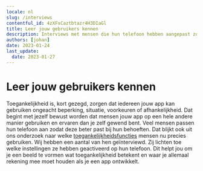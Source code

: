 ```yaml
---
locale: nl
slug: /interviews
contentful_id: 4zXFxCaztbtazr4H3DIaGl
title: Leer jouw gebruikers kennen
description: Interviews met mensen die hun telefoon hebben aangepast zodat deze beter past bij hun behoeften. Zodat jij een beeld kunt vormen wat toegankelijkheid betekent.
authors: [johan]
date: 2023-01-24
last_update:
  date: 2023-01-27
---
```


# Leer jouw gebruikers kennen

Toegankelijkheid is, kort gezegd, zorgen dat iedereen jouw app kan gebruiken ongeacht beperking, situatie, voorkeuren of afhankelijkheid. Dat begint met jezelf bewust worden dat mensen jouw app op een hele andere manier gebruiken en ervaren dan je zelf gewend bent. Veel mensen passen hun telefoon aan zodat deze beter past bij hun behoeften. Dat blijkt ook uit ons onderzoek naar welke [toegankelijkheidsfuncties](/nl/stats) mensen nu precies gebruiken. Wij hebben een aantal van hen geïnterviewd. Zij lichten toe welke instellingen ze hebben geactiveerd op hun telefoon. Dit helpt jou om je een beeld te vormen wat toegankelijkheid betekent en waar je allemaal rekening mee moet houden als je een app ontwikkelt.

<Quote
  quote="Hoeveel uur ik per dag mijn telefoon gebruik? Hoeveel uur gebruik jij je ogen?"
  name="Jesse"
  image="/img/light/Jesse.png"
  alt="Foto Jesse"
  label="Lees het interview met Jesse"
  url="/nl/artikelen/jesse"
/>

<Quote
  quote="Ik probeer overprikkeling op mijn telefoon te verminderen."
  name="Colinda"
  image="/img/light/colinda.jpg"
  alt="Colinda"
  label="Lees het interview met Colinda"
  url="/nl/artikelen/colinda"
/>

<Quote
  quote="Ik heb geen beperking, de wereld maakt mij beperkt."
  name="Darice"
  image="/img/light/Interview-met-dove-eindgebruiken-over-inzetten-van-toegankelijkheid-in-mobiele-apps.jpg"
  alt="Foto Darice"
  label="Lees het interview met Darice"
  url="/nl/artikelen/darice"
/>

<Quote
  quote="Toegankelijkheid mag wat mij betreft ook mooi zijn."
  name="Onno"
  image="/img/light/Interview-met-slechtziende-gebruiker-over-mobiele-applicaties-op-telefoons.jpg"
  alt="Foto Onno"
  label="Lees het interview met Onno"
  url="/nl/artikelen/onno"
/>

<Quote
  quote="Mijn iPhone is mijn derde oog."
  name="Jeroen"
  image="/img/light/Blinde-app-gebruiker-Jeroen.jpg"
  alt="Jeroen - Asset"
  label="Lees het interview met Jeroen"
  url="/nl/artikelen/jeroen"
/>

<Quote
  quote="De grootte van teksten aanpassen is voor mij noodzakelijk."
  name="Edith"
  image="/img/light/Edith-s.jpg"
  alt="Foto van Edith"
  label="Lees het interview met Edith"
  url="/nl/artikelen/edith"
/>
